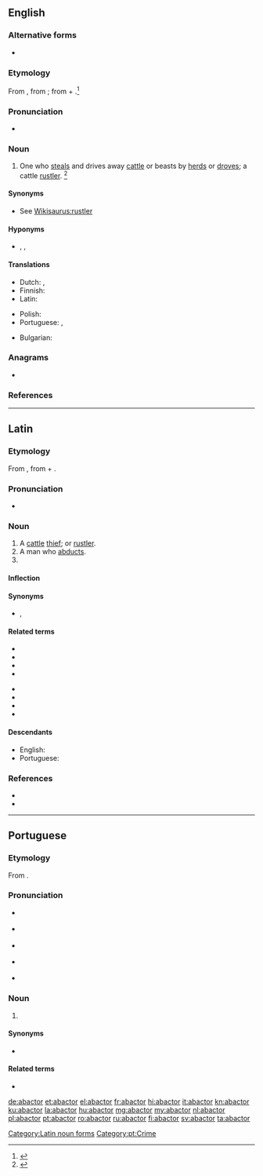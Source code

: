 ==English==
===Alternative forms===
* {{l|en|abacter}}

===Etymology===
From {{etyl|LL.|en}} {{m|la|abactor||cattle rustler}}, from {{m|la|abigō||drive away}}; from {{m|la|ab||from, away from}} + {{m|la|agō||drive}}.<ref>{{R:MW3 1976|page=3}}</ref>

===Pronunciation===
* {{a|GenAm}} {{IPA|/ˈæˌbæk.tɚ/|/æˈbæk.tɚ/|lang=en}}

===Noun===
{{en-noun}}

# {{lb|en|legal|obsolete}} One who [[steal]]s and drives away [[cattle]] or beasts by [[herd]]s or [[drove]]s; a cattle [[rustler]]. {{defdate|Attested from the mid 17<sup>th</sup> century until the early 19<sup>th</sup> century.}}<ref>{{R:SOED5|page=2}}</ref>

====Synonyms====
* See [[Wikisaurus:rustler]]

====Hyponyms====
* {{l|en|horse thief}}, {{l|en|sheepstealer}}, {{l|en|napper}} {{qualifier|obsolete}}

====Translations====
{{trans-top|one who steals and drives away cattle or beasts by herds}}
* Dutch: {{t|nl|runderdief|m}}, {{t+|nl|veedief|m}}
* Finnish: {{t|fi|karjavaras}}
* Latin: {{t+|la|abactor|m}}
{{trans-mid}}
* Polish: {{t|pl|[[złodziej]] [[bydło|bydła]]|m-pr}}
* Portuguese: {{t+|pt|abactor|m}}, {{t+|pt|abígeo|m}}
{{trans-bottom}}

{{checktrans-top}}
* Bulgarian: {{t-check|bg|[[Крадец]] [[на]] [[добитък]]|sc=Cyrl}} {{attention|bg|2=was "Крадец на добитък" - assumed sum-of-parts; if an idiom, remove the wikilinks to the individual words. see [[User:Kephir/gadgets/xte#Translation_fixing]]}}
{{trans-mid}}
{{trans-bottom}}

===Anagrams===
* {{l|en|acrobat}}

===References===
<references/>

----

==Latin==

===Etymology===
From {{m|la|abigō||drive away}}, from {{m|la|ab||from, away from}} + {{m|la|agō||drive}}.

===Pronunciation===
* {{la-IPA|abāctor}}

===Noun===
{{la-noun|abāctor|abāctōris|m|third}}

# A [[cattle]] [[thief]]; {{l|en|abactor}} or [[rustler]].
# A man who [[abduct]]s.
# {{inflection of|abāctor||voc|s|lang=la}}

====Inflection====
{{la-decl-3rd|abactor}}

====Synonyms====
* {{sense|cattle thief}} {{l|la|abigeātor}}, {{l|la|abigeus}}

====Related terms====
{{top2}}
* {{l|la|abāctius}}
* {{l|la|abāctus}}
* {{l|la|abagmentum}}
* {{l|la|abiga}}
{{mid2}}
* {{l|la|abigeātor}}
* {{l|la|abigeātus}}
* {{l|la|abigeus}}
* {{l|la|abigō}}
{{bottom}}

====Descendants====
* English: {{l|en|abactor}}
* Portuguese: {{l|pt|abactor}}

===References===
* {{R:L&S}}
* {{R:du Cange}}

[[Category:Latin noun forms]]

----

==Portuguese==

===Etymology===
From {{etyl|la|pt}} {{m|la|abactor}}.

===Pronunciation===
* {{a|Caipira}} {{IPA|/aˌbak(i)ˈtoɻ/|lang=pt}}
* {{a|Paulista}} {{IPA|/aˌbak(i)ˈtoɹ/|lang=pt}}
* {{a|South Brazil}} {{IPA|/aˌbak(i)ˈtoɾ/|lang=pt}}
* {{a|Portugal}} {{IPA|/ɐbɐktˈoɾ/|lang=pt}}
* {{hyphenation|a|bac|tor|lang=pt}}

===Noun===
{{pt-noun|m|es|f=abactora}}

# {{l|en|abactor}} {{gloss|cattle thief}}

====Synonyms====
* {{l|pt|abígeo}}

====Related terms====
* {{l|pt|abacto}}

[[Category:pt:Crime]]

[[de:abactor]]
[[et:abactor]]
[[el:abactor]]
[[fr:abactor]]
[[hi:abactor]]
[[it:abactor]]
[[kn:abactor]]
[[ku:abactor]]
[[la:abactor]]
[[hu:abactor]]
[[mg:abactor]]
[[my:abactor]]
[[nl:abactor]]
[[pl:abactor]]
[[pt:abactor]]
[[ro:abactor]]
[[ru:abactor]]
[[fi:abactor]]
[[sv:abactor]]
[[ta:abactor]]